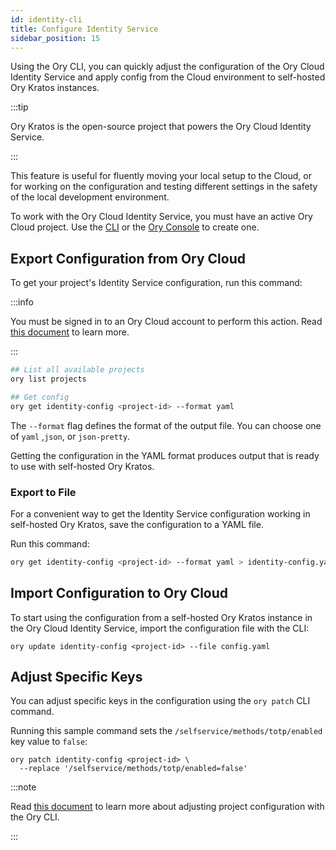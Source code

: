 ```yaml
---
id: identity-cli
title: Configure Identity Service
sidebar_position: 15
---
```


Using the Ory CLI, you can quickly adjust the configuration of the Ory Cloud Identity Service and apply config from the Cloud
environment to self-hosted Ory Kratos instances.

:::tip

Ory Kratos is the open-source project that powers the Ory Cloud Identity Service.

:::

This feature is useful for fluently moving your local setup to the Cloud, or for working on the configuration and testing
different settings in the safety of the local development environment.

To work with the Ory Cloud Identity Service, you must have an active Ory Cloud project. Use the
[CLI](./config-with-cli#create-ory-cloud-project) or the [Ory Console](https://console.ory.sh/) to create one.

## Export Configuration from Ory Cloud

To get your project's Identity Service configuration, run this command:

:::info

You must be signed in to an Ory Cloud account to perform this action. Read
[this document](./cli-basics#use-cli-with-existing-cloud-account) to learn more.

:::

```bash
## List all available projects
ory list projects

## Get config
ory get identity-config <project-id> --format yaml
```

The `--format` flag defines the format of the output file. You can choose one of `yaml` ,`json`, or `json-pretty`.

Getting the configuration in the YAML format produces output that is ready to use with self-hosted Ory Kratos.

### Export to File

For a convenient way to get the Identity Service configuration working in self-hosted Ory Kratos, save the configuration to a YAML
file.

Run this command:

```bash
ory get identity-config <project-id> --format yaml > identity-config.yaml
```

## Import Configuration to Ory Cloud

To start using the configuration from a self-hosted Ory Kratos instance in the Ory Cloud Identity Service, import the
configuration file with the CLI:

```shell
ory update identity-config <project-id> --file config.yaml
```

## Adjust Specific Keys

You can adjust specific keys in the configuration using the `ory patch` CLI command.

Running this sample command sets the `/selfservice/methods/totp/enabled` key value to `false`:

```shell
ory patch identity-config <project-id> \
  --replace '/selfservice/methods/totp/enabled=false'
```

:::note

Read [this document](./config-with-cli) to learn more about adjusting project configuration with the Ory CLI.

:::
